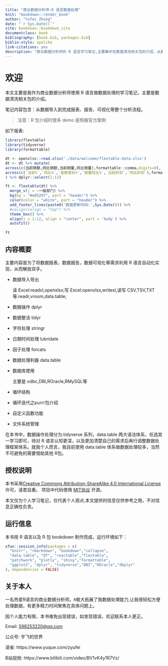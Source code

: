 ```yaml
--- 
title: "商业数据分析师-R 语言数据处理"
knit: "bookdown::render_book"
author: "Yufei Zhong"
date: "`r Sys.Date()`"
site: bookdown::bookdown_site
documentclass: book
bibliography: [book.bib, packages.bib]
biblio-style: apalike
link-citations: yes
description: "商业数据分析师的 R 语言学习笔记,主要集中在数据清洗相关包的介绍，从数据导入(本地数据 数据库)到数据清洗，到固定报表输出的自动化流程。"
---
```



# 欢迎 {#welcome .unnumbered}


本文主要是我作为商业数据分析师使用 R 语言做数据处理的学习笔记，主要是数据清洗相关包的介绍。

笔记内容包含：从数据导入到完成报表、报告、可视化等整个分析流程。



> 注意：R 包介绍时很多 demo 是照搬官方案例

如下报表:

```r
library(flextable)
library(tidyverse)
library(formattable)

dt <- openxlsx::read.xlsx('./data/welcome/flextable-data.xlsx')
dt <- dt %>% mutate(
across(c(当前销额,同比销额,当前销量,同比销量),formattable::comma,digits=0),
across(c(`当前%`,`同比%`,`金额增长%`,`销量同比%`,`当前折扣`,`同比折扣`),formattable::percent,digits = 1)
) %>% dplyr::select(1:12)

ft <- flextable(dt) %>% 
  merge_v(j = ~一级部门) %>% 
  bg(bg = "#e05297", part = "header") %>% 
  color(color = "white", part = "header") %>% 
  add_footer_lines(paste0('数据更新时间:',Sys.Date())) %>% 
  #valign(valign = "top") %>%
  theme_box() %>% 
  align(j = 1:12, align = "center", part = 'body') %>% 
  autofit()
    
ft
```




## 内容概要{#abstract .unnumbered}

主要内容是为了将数据报表，数据报告，数据可视化等需求利用 R 语言自动化实现，从而解放双手。

- 数据导入导出

  读 Excel:readxl,openxlsx;写 Excel:openxlsx,writexl,读写 CSV,TSV,TXT 等:readr,vroom,data.table;

- 数据操作 dplyr

- 数据整洁 tidyr

- 字符处理 stringr

- 日期时间处理 lubridate

- 因子处理 forcats

- 数据处理利器 data.table

- 数据库使用 

  主要是 odbc,DBI,ROracle,RMySQL等

- 循环结构
- 循环迭代之purrr包介绍
- 自定义函数功能

- 文件系统管理


在本书中，数据操作处理分为:tidyverse 系列，data.table 两大语法体系，任选其一学习即可，待对 R 语言认知更深，以及更加清楚自己的需求后再行调整数据处理框架体系。就我个人而言，我目前使用 data.table 体系做数据处理较多，当然不可避免的需要借助其他 R包。


## 授权说明 {#sec:licenses .unnumbered}

::: {.rmdwarn data-latex="{警告}"}
本书采用[Creative Commons Attribution-ShareAlike 4.0 International License](https://creativecommons.org/licenses/by-nc-nd/4.0/) 许可，请君自重。
项目中代码使用 [MIT协议](https://github.com/zyf19940501/Rbook) 开源。
:::

本文仅为个人学习笔记，仅代表个人观点,本文提供的信息仅供参考之用，不对信息正确性负责。




## 运行信息{#session  .unnumbered}

本书用 R 语言以及 R 包 bookdown 制作而成，运行环境如下：

```r
xfun::session_info(packages = c(
  "knitr", "rmarkdown", "bookdown","collapse",
  "data.table", "DT", "reactable","flextable",
  "patchwork", "plotly", "shiny","formattable",
  "ggplot2", "dplyr", "tidyverse","DBI","ROracle","dbplyr"
), dependencies = FALSE)
```



## 关于本人{#author  .unnumbered}

一名热爱R语言的商业数据分析师。`R`极大拓展了我数据处理能力,让我很轻松方便处理数据，有更多精力时间聚焦在具体问题上。

因个人能力有限，本书难免出现错误，如发现错误，欢迎联系本人更正。


Email: <598253220@qq.com> 

公众号: 宇飞的世界 

语雀: https://www.yuque.com/zyufei

B站视频: https://www.bilibili.com/video/BV1vK4y1R7Vz/
